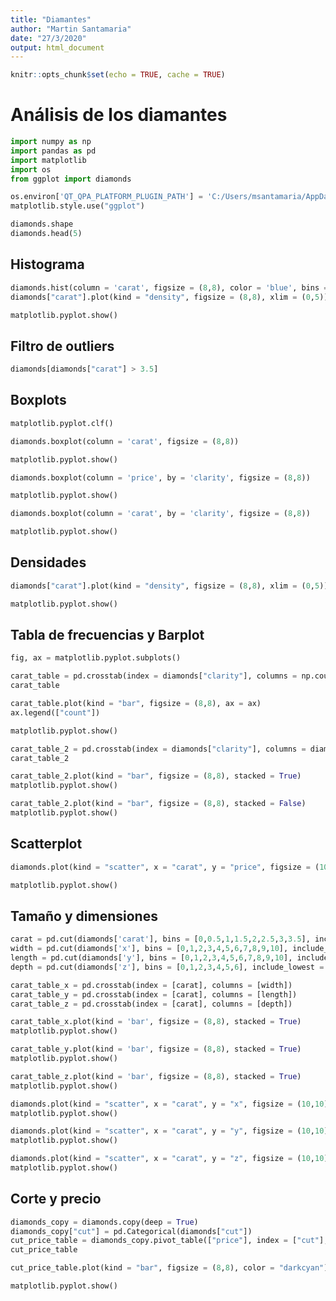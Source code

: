 ```yaml
---
title: "Diamantes"
author: "Martin Santamaria"
date: "27/3/2020"
output: html_document
---
```


```r
knitr::opts_chunk$set(echo = TRUE, cache = TRUE)
```

# Análisis de los diamantes

```python
import numpy as np
import pandas as pd
import matplotlib
import os
from ggplot import diamonds

os.environ['QT_QPA_PLATFORM_PLUGIN_PATH'] = 'C:/Users/msantamaria/AppData/Local/r-miniconda/envs/r-reticulate/Library/plugins'
matplotlib.style.use("ggplot")

diamonds.shape
diamonds.head(5)
```

## Histograma

```python
diamonds.hist(column = 'carat', figsize = (8,8), color = 'blue', bins = 50, range = (0,3.5), density = True)
diamonds["carat"].plot(kind = "density", figsize = (8,8), xlim = (0,5))

matplotlib.pyplot.show()
```

## Filtro de outliers

```python
diamonds[diamonds["carat"] > 3.5]
```

## Boxplots

```python
matplotlib.pyplot.clf()

diamonds.boxplot(column = 'carat', figsize = (8,8))

matplotlib.pyplot.show()
```

```python
diamonds.boxplot(column = 'price', by = 'clarity', figsize = (8,8))

matplotlib.pyplot.show()
```

```python
diamonds.boxplot(column = 'carat', by = 'clarity', figsize = (8,8))

matplotlib.pyplot.show()
```

## Densidades

```python
diamonds["carat"].plot(kind = "density", figsize = (8,8), xlim = (0,5))

matplotlib.pyplot.show()
```

## Tabla de frecuencias y Barplot

```python
fig, ax = matplotlib.pyplot.subplots()

carat_table = pd.crosstab(index = diamonds["clarity"], columns = np.count_nonzero, colnames = ["count"]) # columns = "count"
carat_table

carat_table.plot(kind = "bar", figsize = (8,8), ax = ax)
ax.legend(["count"])

matplotlib.pyplot.show()
```

```python
carat_table_2 = pd.crosstab(index = diamonds["clarity"], columns = diamonds["color"])
carat_table_2

carat_table_2.plot(kind = "bar", figsize = (8,8), stacked = True)
matplotlib.pyplot.show()

carat_table_2.plot(kind = "bar", figsize = (8,8), stacked = False)
matplotlib.pyplot.show()
```

## Scatterplot

```python
diamonds.plot(kind = "scatter", x = "carat", y = "price", figsize = (10,10), xlim = (0,6), ylim = (0,20000), alpha = 0.1)

matplotlib.pyplot.show()
```

## Tamaño y dimensiones

```python
carat = pd.cut(diamonds['carat'], bins = [0,0.5,1,1.5,2,2.5,3,3.5], include_lowest = True, right = False)
width = pd.cut(diamonds['x'], bins = [0,1,2,3,4,5,6,7,8,9,10], include_lowest = True, right = False)
length = pd.cut(diamonds['y'], bins = [0,1,2,3,4,5,6,7,8,9,10], include_lowest = True, right = False)
depth = pd.cut(diamonds['z'], bins = [0,1,2,3,4,5,6], include_lowest = True, right = False)

carat_table_x = pd.crosstab(index = [carat], columns = [width])
carat_table_y = pd.crosstab(index = [carat], columns = [length])
carat_table_z = pd.crosstab(index = [carat], columns = [depth])

carat_table_x.plot(kind = 'bar', figsize = (8,8), stacked = True)
matplotlib.pyplot.show()

carat_table_y.plot(kind = 'bar', figsize = (8,8), stacked = True)
matplotlib.pyplot.show()

carat_table_z.plot(kind = 'bar', figsize = (8,8), stacked = True)
matplotlib.pyplot.show()

diamonds.plot(kind = "scatter", x = "carat", y = "x", figsize = (10,10), xlim = (0,6), ylim = (2,11), color = "green", alpha = 0.1)
matplotlib.pyplot.show()

diamonds.plot(kind = "scatter", x = "carat", y = "y", figsize = (10,10), xlim = (0,6), ylim = (3,11), color = "red", alpha = 0.1)
matplotlib.pyplot.show()

diamonds.plot(kind = "scatter", x = "carat", y = "z", figsize = (10,10), xlim = (0,6), ylim = (1,8), color = "purple", alpha = 0.1)
matplotlib.pyplot.show()
```

## Corte y precio

```python
diamonds_copy = diamonds.copy(deep = True)
diamonds_copy["cut"] = pd.Categorical(diamonds["cut"])
cut_price_table = diamonds_copy.pivot_table(["price"], index = ["cut"], aggfunc = np.mean) 
cut_price_table

cut_price_table.plot(kind = "bar", figsize = (8,8), color = "darkcyan")

matplotlib.pyplot.show()
```
